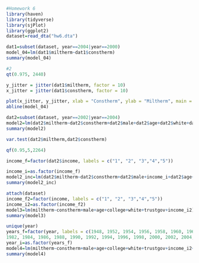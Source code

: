 ```{r}
#Homework 6
library(haven)
library(tidyverse)
library(sjPlot)
library(ggplot2)
dataset=read_dta("hw6.dta")
```

```{r}
dat1=subset(dataset, year==2004|year==2000)
model_04=lm(dat1$miltherm~dat1$constherm)
summary(model_04)
```
```{r}
#2
qt(0.975, 2440)
```
```{r}

y_jitter = jitter(dat1$miltherm, factor = 10)
x_jitter = jitter(dat1$constherm, factor = 10)

plot(x_jitter, y_jitter, xlab = "Constherm", ylab = "Miltherm", main = "Constherm vs.  miltherm with regression line")
abline(model_04)

```

```{r}
dat2=subset(dataset, year==2002|year==2004)
model2=lm(dat2$miltherm~dat2$constherm+dat2$male+dat2$age+dat2$white+dat2$trustgov+dat2$college)
summary(model2)
```
```{r}
var.test(dat2$miltherm,dat2$constherm)

qf(0.95,5,2264)

```
```{r}
income_f=factor(dat2$income, labels = c("1", "2", "3","4","5"))

income_i=as.factor(income_f)
model2_inc=lm(dat2$miltherm~dat2$constherm+dat2$male+income_i+dat2$age+dat2$white+dat2$trustgov+dat2$college)
summary(model2_inc)
```
```{r}
attach(dataset)
income_f2=factor(income, labels = c("1", "2", "3","4","5"))
income_i2=as.factor(income_f2)
model3=lm(miltherm~constherm+male+age+college+white+trustgov+income_i2)
summary(model3)
```
```{r}
unique(year)
years_f=factor(year, labels = c(1948, 1952, 1954, 1956, 1958, 1960, 1962, 1964, 1966, 1968, 1970, 1972, 1974, 1976, 1978, 1980,
1982, 1984, 1986, 1988, 1990, 1992, 1994, 1996, 1998, 2000, 2002, 2004, 2008, 2012, 2016))
year_i=as.factor(years_f)
model4=lm(miltherm~constherm+male+age+college+white+trustgov+income_i2+year_i)
summary(model4)
```

